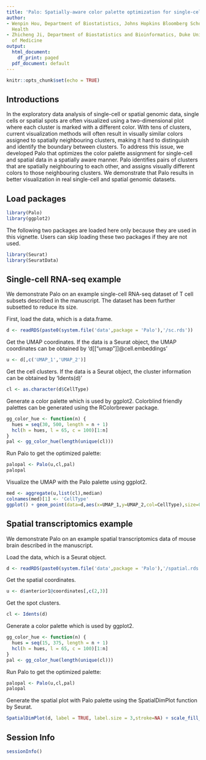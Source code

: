 ```yaml
---
title: 'Palo: Spatially-aware color palette optimization for single-cell and spatial data'
author:
- Wenpin Hou, Department of Biostatistics, Johns Hopkins Bloomberg School of Public
  Health
- Zhicheng Ji, Department of Biostatistics and Bioinformatics, Duke University School
  of Medicine
output:
  html_document:
    df_print: paged
  pdf_document: default
---
```


```r
knitr::opts_chunk$set(echo = TRUE)
```

## Introductions

In the exploratory data analysis of single-cell or spatial genomic data, single cells or spatial spots are often visualized using a two-dimensional plot where each cluster is marked with a different color. With tens of clusters, current visualization methods will often result in visually similar colors assigned to spatially neighbouring clusters, making it hard to distinguish and identify the boundary between clusters. To address this issue, we developed Palo that optimizes the color palette assignment for single-cell and spatial data in a spatially aware manner. Palo identifies pairs of clusters that are spatially neighbouring to each other, and assigns visually different colors to those neighbouring clusters. We demonstrate that Palo results in better visualization in real single-cell and spatial genomic datasets.

## Load packages

```r
library(Palo)
library(ggplot2)
```

The following two packages are loaded here only because they are used in this vignette. Users can skip loading these two packages if they are not used. 

```r
library(Seurat)
library(SeuratData)

```

## Single-cell RNA-seq example

We demonstrate Palo on an example single-cell RNA-seq dataset of T cell subsets described in the manuscript. The dataset has been further subsetted to reduce its size. 

First, load the data, which is a data.frame.

```r
d <- readRDS(paste0(system.file('data',package = 'Palo'),'/sc.rds'))
```

Get the UMAP coordinates. If the data is a Seurat object, the UMAP coordinates can be obtained by 'd[["umap"]]@cell.embeddings'
```r
u <- d[,c('UMAP_1','UMAP_2')]
```

Get the cell clusters. If the data is a Seurat object, the cluster information can be obtained by 'Idents(d)'
```r
cl <- as.character(d$CellType)
```

Generate a color palette which is used by ggplot2. Colorblind friendly palettes can be generated using the RColorbrewer package.
```r
gg_color_hue <- function(n) {
  hues = seq(30, 500, length = n + 1)
  hcl(h = hues, l = 65, c = 100)[1:n]
}
pal <- gg_color_hue(length(unique(cl)))
```

Run Palo to get the optimized palette:
```r
palopal <- Palo(u,cl,pal)
palopal
```

Visualize the UMAP with the Palo palette using ggplot2.
```r
med <- aggregate(u,list(cl),median)
colnames(med)[1] <- 'CellType'
ggplot() + geom_point(data=d,aes(x=UMAP_1,y=UMAP_2,col=CellType),size=0.1,alpha=0.3) + geom_text(data=med,aes(x=UMAP_1,y=UMAP_2,label=CellType),size=5) + theme_void() + scale_color_manual(values=palopal) + theme(legend.position = 'none')
```

## Spatial transcriptomics example

We demonstrate Palo on an example spatial transcriptomics data of mouse brain described in the manuscript.

Load the data, which is a Seurat object.
```r
d <- readRDS(paste0(system.file('data',package = 'Palo'),'/spatial.rds'))
```

Get the spatial coordinates.
```r
u <- d$anterior1@coordinates[,c(2,3)]
```

Get the spot clusters.
```r
cl <- Idents(d)
```

Generate a color palette which is used by ggplot2. 
```r
gg_color_hue <- function(n) {
  hues = seq(15, 375, length = n + 1)
  hcl(h = hues, l = 65, c = 100)[1:n]
}
pal <- gg_color_hue(length(unique(cl)))
```

Run Palo to get the optimized palette:
```r
palopal <- Palo(u,cl,pal)
palopal
```

Generate the spatial plot with Palo palette using the SpatialDimPlot function by Seurat.
```r
SpatialDimPlot(d, label = TRUE, label.size = 3,stroke=NA) + scale_fill_manual(values=palopal) + theme(legend.position='none')
```


## Session Info
```r
sessionInfo()
```
